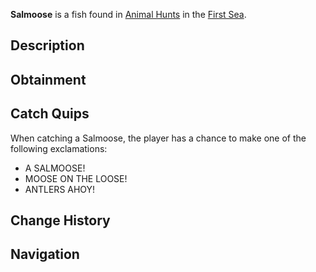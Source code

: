 {{FishInfobox
|image          = Salmoose.png
|rarity         = Limited
|event          = Animal Hunt
|sea            = First Sea
|location       = [[Animals]]
|sublocation    = 
|sources        = Fishing Rod
|radar_location = 
|prog_speed     = -50
|xp             = 3400
|weather        = Clear
|time           = 
|season         = Winter
|bait           = Truffle Worm
|base_weight    = 300
|base_value     = 3500
|weight_range   = 205
|base_chance    = 20
|base_resil     = 15
}}
'''Salmoose''' is a {{Rarity|Limited}} fish found in [[Animal Hunt]]s in the [[First Sea]].

== Description ==
{{Description|A majestic fish with antlers, swimming through icy streams.|Bestiary Entry}}

== Obtainment ==
{{Description|Its antlers sway where snow dusts the water.|Bestiary Hint}}
{{Fish Availability|
Animal Hunt/First Sea
|top_rods      = 
Krampus's Rod\92877.07\196734.19;
Leviathan's Fang Rod\91413.88\360767.96;
Magma Rod\90495.61\191689.72;
Plastic Rod\77326.54\232637.45;
Ethereal Prism Rod\72662.46\235131.06;
Buddy Bond Rod\63528.83\146077.2;
Rapid Rod\54638.84\277201.69;
Firefly Rod\48347\251917.57;
Trident Rod\68548.94\251518.67;
No-Life Rod\67323.44\248604.2;
Adventurer's Rod\44194.13\230214.76;
Fischer's Rod\47207.37\233045.27;
Free Spirit Rod\72071.27\246018.42;
Seraphic Rod\69176.73\237261.2;
Rod Of The Forgotten Fang\63460.3\224539.76;
Challenger's Rod\61342.88\230924.71;
Rod Of The Exalted One\56137.14\191192.83;
Rod Of The Depths\55532.85\196884.97;
Zeus Rod\53204.66\200112.31;
Verdant Shear Rod\51705.22\199425.28;
Blazebringer Rod\50954.71\191649.82;
Depthseeker Rod\48466.65\188549.8;
Avalanche Rod\43039.54\168019.55;
Volcanic Rod\41533.05\156213.26;
Steady Rod\14589.78\56174.68
|recommended   = Ethereal Prism Rod
}}

== Catch Quips ==
When catching a Salmoose, the player has a chance to make one of the following exclamations:
* A SALMOOSE!
* MOOSE ON THE LOOSE!
* ANTLERS AHOY!

== Change History ==
{{Change History|{{subst:Current Version}}}}

== Navigation ==
{{Fish Navbox|Animals}}